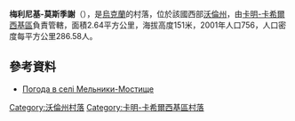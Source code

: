 {{coord|51|41|0|N|24|49|50|E|scale:30000|display=title}}

'''梅利尼基-莫斯季謝'''（{{lang-uk|Мельники-Мостище}}），是[[烏克蘭|烏克蘭]]的村落，位於該國西部[[沃倫州|沃倫州]]，由[[卡明-卡希爾西基區|卡明-卡希爾西基區]]負責管轄，面積2.64平方公里，海拔高度151米，2001年人口756，人口密度每平方公里286.58人。

==參考資料==
* [http://weather.in.ua/ua/volynskaja/15409 Погода в селі Мельники-Мостище] {{Wayback|url=http://weather.in.ua/ua/volynskaja/15409 |date=20111219105939 }}

[[Category:沃倫州村落|Category:沃倫州村落]]
[[Category:卡明-卡希爾西基區村落|Category:卡明-卡希爾西基區村落]]


{{Volyn-geo-stub}}